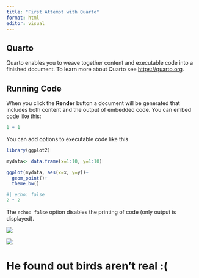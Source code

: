 ```yaml
---
title: "First Attempt with Quarto"
format: html
editor: visual
---
```


## Quarto

Quarto enables you to weave together content and executable code into a finished document. To learn more about Quarto see <https://quarto.org>.

## Running Code

When you click the **Render** button a document will be generated that includes both content and the output of embedded code. You can embed code like this:

```r
1 + 1
```

You can add options to executable code like this

```r
library(ggplot2)

mydata<- data.frame(x=1:10, y=1:10)

ggplot(mydata, aes(x=x, y=y))+
  geom_point()+
  theme_bw()
```

```r
#| echo: false
2 * 2
```

The `echo: false` option disables the printing of code (only output is displayed).

![](images/Kakapo6.jpg)

![](https://c.tenor.com/YFH8r7l0IX0AAAAd/tenor.gif)

# He found out birds aren't real :(
